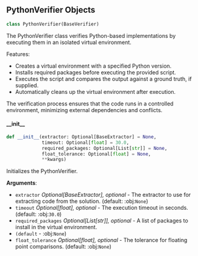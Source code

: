 <a id="camel.verifiers.python_verifier"></a>

<a id="camel.verifiers.python_verifier.PythonVerifier"></a>

## PythonVerifier Objects

```python
class PythonVerifier(BaseVerifier)
```

The PythonVerifier class verifies Python-based implementations
by executing them in an isolated virtual environment.

Features:
- Creates a virtual environment with a specified Python version.
- Installs required packages before executing the provided script.
- Executes the script and compares the output against a ground truth,
  if supplied.
- Automatically cleans up the virtual environment after execution.

The verification process ensures that the code runs in a controlled
environment, minimizing external dependencies and conflicts.

<a id="camel.verifiers.python_verifier.PythonVerifier.__init__"></a>

#### \_\_init\_\_

```python
def __init__(extractor: Optional[BaseExtractor] = None,
             timeout: Optional[float] = 30.0,
             required_packages: Optional[List[str]] = None,
             float_tolerance: Optional[float] = None,
             **kwargs)
```

Initializes the PythonVerifier.

**Arguments**:

- `extractor` _Optional[BaseExtractor], optional_ - The extractor to use
  for extracting code from the solution. (default: :obj:`None`)
- `timeout` _Optional[float], optional_ - The execution timeout in
  seconds. (default: :obj:`30.0`)
- `required_packages` _Optional[List[str]], optional_ - A list of
  packages to install in the virtual environment.
- `(default` - :obj:`None`)
- `float_tolerance` _Optional[float], optional_ - The tolerance for
  floating point comparisons. (default: :obj:`None`)

